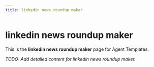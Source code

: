 ```yaml
---
title: linkedin news roundup maker
---
```


# linkedin news roundup maker

This is the **linkedin news roundup maker** page for Agent Templates.

_TODO: Add detailed content for linkedin news roundup maker._
